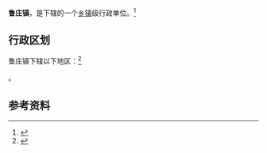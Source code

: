 {{中国乡级行政区|41/01/81/114/000}}

'''鲁庄镇'''，是{{PRC admin/fullname|41/01/81/114/000|3}}下辖的一个[[乡镇|乡镇]]级行政单位。<ref>{{PRC admin/ref sgc|{{PRC admin/parent|41/01/81/114/000}}}}</ref>

== 行政区划 ==

鲁庄镇下辖以下地区：<ref>{{PRC admin/ref sgc|41/01/81/114/000}}</ref>

{{PRC admin/children|41/01/81/114/000}}。

== 参考资料 ==

{{reflist}}

{{行政区划小作品}}
{{PRC admin/navcat|41/01/81/114/000}}